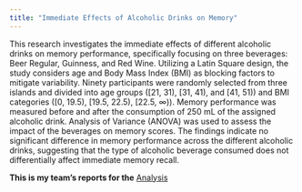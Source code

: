 ```yaml
---
title: "Immediate Effects of Alcoholic Drinks on Memory" 
---
```


This research investigates the immediate effects of different alcoholic drinks on memory performance, specifically focusing on three beverages: Beer Regular, Guinness, and Red Wine. Utilizing a Latin Square design, the study considers age and Body Mass Index (BMI) as blocking factors to mitigate variability. Ninety participants were randomly selected from three islands and divided into age groups ([21, 31), [31, 41), and [41, 51)) and BMI categories ([0, 19.5), [19.5, 22.5), [22.5, ∞)). Memory performance was measured before and after the consumption of 250 mL of the assigned alcoholic drink. Analysis of Variance (ANOVA) was used to assess the impact of the beverages on memory scores. The findings indicate no significant difference in memory performance across the different alcoholic drinks, suggesting that the type of alcoholic beverage consumed does not differentially affect immediate memory recall.

**This is my team's reports for the** [Analysis](/project/stats101bfinalprojectreport.pdf)
